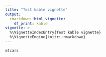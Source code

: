 ```yaml
---
title: "Test kable vignette"
output: 
  rmarkdown::html_vignette:
    df_print: kable
vignette: >
  %\VignetteIndexEntry{Test kable vignette}
  %\VignetteEngine{knitr::rmarkdown}
---
```


```r
mtcars
```
